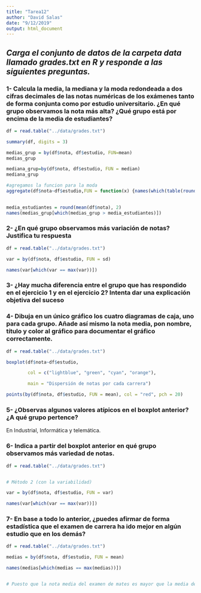 ```yaml
---
title: "Tarea12"
author: "David Salas"
date: "9/12/2019"
output: html_document
---
```

## *Carga el conjunto de datos de la carpeta data llamado grades.txt en R y responde a las siguientes preguntas.*


### 1- Calcula la media, la mediana y la moda redondeada a dos cifras decimales de las notas numéricas de los exámenes tanto de forma conjunta como por estudio universitario. ¿En qué grupo observamos la nota más alta? ¿Qué grupo está por encima de la media de estudiantes?
```r
df = read.table("../data/grades.txt")

summary(df, digits = 3)

medias_grup = by(df$nota, df$estudio, FUN=mean)
medias_grup

mediana_grup=by(df$nota, df$estudio, FUN = median)
mediana_grup

#agregamos la funcion para la moda
aggregate(df$nota~df$estudio,FUN = function(x) {names(which(table(round(x,2))==max(table(round(x,2)))))})
  

media_estudiantes = round(mean(df$nota), 2)
names(medias_grup[which(medias_grup > media_estudiantes)])


```



### 2- ¿En qué grupo observamos más variación de notas? Justifica tu respuesta

```r
df = read.table("../data/grades.txt")

var = by(df$nota, df$estudio, FUN = sd)

names(var[which(var == max(var))])
```


### 3- ¿Hay mucha diferencia entre el grupo que has respondido en el ejercicio 1 y en el ejercicio 2? Intenta dar una explicación objetiva del suceso



### 4- Dibuja en un único gráfico los cuatro diagramas de caja, uno para cada grupo. Añade así mismo la nota media, pon nombre, título y color al gráfico para documentar el gráfico correctamente.

```r
df = read.table("../data/grades.txt")

boxplot(df$nota~df$estudio,

        col = c("lightblue", "green", "cyan", "orange"),

        main = "Dispersión de notas por cada carrera")

points(by(df$nota, df$estudio, FUN = mean), col = "red", pch = 20)
```


### 5- ¿Observas algunos valores atípicos en el boxplot anterior? ¿A qué grupo pertence?

En Industrial, Informática y telemática.


### 6- Indica a partir del boxplot anterior en qué grupo observamos más variedad de notas.

```r
df = read.table("../data/grades.txt")


# Método 2 (con la variabilidad)

var = by(df$nota, df$estudio, FUN = var)

names(var[which(var == max(var))])

```


### 7- En base a todo lo anterior, ¿puedes afirmar de forma estadística que el examen de carrera ha ido mejor en algún estudio que en los demás?

```r
df = read.table("../data/grades.txt")

medias = by(df$nota, df$estudio, FUN = mean)

names(medias[which(medias == max(medias))])


# Puesto que la nota media del examen de mates es mayor que la media del resto, en general ha salido mejor el examen de mates
```


